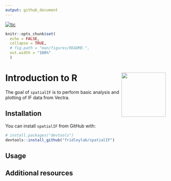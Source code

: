 ```yaml
---
output: github_document
---
```


<!-- badges: start -->
[![tic](https://github.com/jhcreed/spatial_ihc/workflows/tic/badge.svg?branch=master)](https://github.com/jhcreed/spatial_ihc/actions)
<!-- badges: end -->

```r
knitr::opts_chunk$set(
  echo = FALSE,
  collapse = TRUE,
  # fig.path = "man/figures/README-",
  out.width = "100%"
  )
```

# Introduction to R <img src="man/hex_sticker/hex.png" align="right" height="139" />

The goal of `spatialIF` is to perform basic analysis and plotting of IF data from Vectra.

## Installation

You can install `spatialIF` from GitHub with: 

```r
# install.packages("devtools")
devtools::install_github("fridleylab/spatialIF")
```

<!--- add CRAN once up and running --->

## Usage 

## Additional resources 